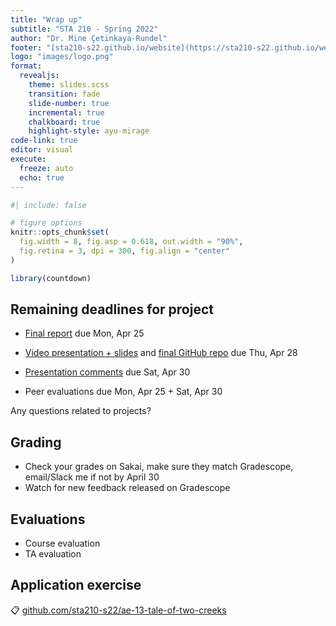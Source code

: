 ```yaml
---
title: "Wrap up"
subtitle: "STA 210 - Spring 2022"
author: "Dr. Mine Çetinkaya-Rundel"
footer: "[sta210-s22.github.io/website](https://sta210-s22.github.io/website/)"
logo: "images/logo.png"
format: 
  revealjs:
    theme: slides.scss
    transition: fade
    slide-number: true
    incremental: true 
    chalkboard: true
    highlight-style: ayu-mirage
code-link: true
editor: visual
execute:
  freeze: auto
  echo: true
---
```


```r
#| include: false

# figure options
knitr::opts_chunk$set(
  fig.width = 8, fig.asp = 0.618, out.width = "90%",
  fig.retina = 3, dpi = 300, fig.align = "center"
)

library(countdown)
```

## Remaining deadlines for project {.smaller}

-   [Final report](https://sta210-s22.github.io/website/project-description.html#written-report) due Mon, Apr 25

-   [Video presentation + slides](https://sta210-s22.github.io/website/project-description.html#video-presentation--slides) and [final GitHub repo](https://sta210-s22.github.io/website/project-description.html#reproducibility---organization) due Thu, Apr 28

-   [Presentation comments](https://sta210-s22.github.io/website/project-description.html#presentation-comments) due Sat, Apr 30

-   Peer evaluations due Mon, Apr 25 + Sat, Apr 30

::: question
Any questions related to projects?
:::

## Grading

-   Check your grades on Sakai, make sure they match Gradescope, email/Slack me if not by April 30
-   Watch for new feedback released on Gradescope

## Evaluations

-   Course evaluation
-   TA evaluation

## Application exercise

::: appex
📋 [github.com/sta210-s22/ae-13-tale-of-two-creeks](https://github.com/sta210-s22/ae-13-tale-of-two-creeks)
:::
